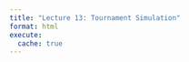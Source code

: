 ```yaml
---
title: "Lecture 13: Tournament Simulation"
format: html
execute: 
  cache: true
---
```














